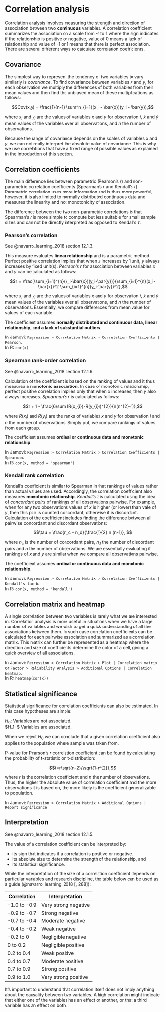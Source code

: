 <!-- Add a subsection on point-biserial correlation -->

# Correlation analysis

Correlation analysis involves measuring the strength and direction of association between two **continuous** variables. A correlation coefficient summarizes the association on a scale from -1 to 1 where the sign indicates if the relationship is positive or negative, value of 0 means a lack of relationship and value of -1 or 1 means that there is perfect association. There are several different ways to calculate correlation coefficients.

## Covariance

The simplest way to represent the tendency of two variables to vary similarly is *covariance*. To find covariance between variables $x$ and $y$, for each observation we multiply the differences of both variables from their mean values and then find the unbiased mean of these multiplications as follows:

$$Cov(x,y) = \frac{1}{n-1} \sum^n_{i=1}(x_i - \bar{x})(y_i - \bar{y}),$$ 

where $x_i$ and $y_i$ are the values of variables $x$ and $y$ for observation $i$,  $\bar{x}$ and $\bar{y}$ mean values of the variables over all observations, and $n$ the number of observations. 

Because the range of covariance depends on the scales of variables $x$ and $y$, we can not really interpret the absolute value of covariance. This is why we use correlations that have a fixed range of possible values as explained in the introduction of this section.

## Correlation coefficients

The main difference lies between parametric (Pearson's $r$) and non-parametric correlation coefficients (Spearman's $r$ and Kendall's $\tau$). Parametric correlation uses more information and is thus more powerful, however, it is also limited to normally distributed continuous data and measures the linearity and not monotonicity of association.

The difference between the two non-parametric correlations is that Spearman's $r$ is more simple to compute but less suitable for small sample sizes and can not be directly interpreted as opposed to Kendall's $\tau$. 

### Pearson’s correlation

See @navarro_learning_2018 section 12.1.3.

This measure evaluates **linear relationship** and is a parametric method. Perfect positive correlation implies that when $x$ increases by 1 unit, $y$ always increases by fixed unit(s). *Pearson's $r$* for association between variables $x$ and $y$ can be calculated as follows:

$$r = \frac{\sum_{i=1}^{n}(x_i-\bar{x})(y_i-\bar{y})}{\sum_{i=1}^{n}(x_i-\bar{x})^2 \sum_{i=1}^{n}(y_i-\bar{y})^2},$$ 

where $x_i$ and $y_i$ are the values of variables $x$ and $y$ for observation $i$,  $\bar{x}$ and $\bar{y}$ mean values of the variables over all observations, and $n$ the number of observations. Essentially, we compare differences from mean value for values of each variable.

The coefficient assumes **normally distributed and continuous data, linear relationship, and a lack of substantial outliers**.

In Jamovi: `Regression > Correlation Matrix > Correlation Coefficients | Pearson`.  
In R: `cor(x)`

### Spearman rank-order correlation

See @navarro_learning_2018 section 12.1.6.

Calculation of the coefficient is based on the ranking of values and it thus measures a **monotonic association**. In case of monotonic relationship, perfect positive correlation implies only that when $x$ increases, then $y$ also always increases. *Spearman's $r$* is calculated as follows:

$$r = 1 - \frac{6\sum (R(x_{i})-R(y_{i}))^{2}}{n(n^{2}-1)},$$

where $R(x_i)$ and $R(y_i)$ are the ranks of variables $x$ and $y$ for observation $i$ and $n$ the number of observations. Simply put, we compare rankings of values from each group.

The coefficient assumes **ordinal or continuous data and monotonic relationship**.

In Jamovi: `Regression > Correlation Matrix > Correlation Coefficients | Spearman`.  
In R: `cor(x, method = 'spearman')`

### Kendall rank correlation

Kendall's coefficient is similar to Spearman in that rankings of values rather than actual values are used. Accordingly, the correlation coefficient also measures **monotonic relationship**. *Kendall's $\tau$* is calculated using the idea of *concordant pairs* of rankings of all observations pairwise. For example, when for any two observations values of $x$ is higher (or lower) than vale of $y$, then this pair is counted concordant, otherwise it is discordant.  Calculation of the coefficient includes finding the difference between all pairwise concordant and discordant observations:

$$\tau = \frac{n_c - n_d}{\frac{1}{2} n (n-1)}, $$

where $n_c$ is the number of concordant pairs, $n_d$ the number of discordant pairs and $n$ the number of observations. We are essentially evaluating if rankings of $x$ and $y$ are similar when we compare all observations pairwise.

The coefficient assumes **ordinal or continuous data and monotonic relationship**.

In Jamovi: `Regression > Correlation Matrix > Correlation Coefficients | Kendall's tau-b`.  
In R: `cor(x, method = 'kendall')`

## Correlation matrix and heatmap

A single correlation between two variables is rarely what we are interested in. Correlation analysis is more useful in situations when we have a large number of variables and we wish to get a quick understanding of all the associations between them. In such case correlation coefficients can be calculated for each pairwise association and summarized as a correlation matrix. This matrix can further be represented as a heatmap where the direction and size of coefficients determine the color of a cell, giving a quick overview of all associations.

In Jamovi: `Regression > Correlation Matrix > Plot | Correlation matrix`   
​	or `Factor > Reliability Analysis > Additional Options | Correlation heatmap`.  
In R: `heatmap(cor(x))`

## Statistical significance

Statistical significance for correlation coefficients can also be estimated. In this case hypotheses are simple:

$H_0:$ Variables are not associated,   
$H_1: $ Variables are associated.

When we reject $H_0$ we can conclude that a given correlation coefficient also applies to the population where sample was taken from.

P-value for Pearson's $r$ correlation coefficient can be found by calculating the probability of t-statistic on t-distribution:

$$t=r\sqrt{n-2}/\sqrt{1-r^{2}},$$

where $r$ is the correlation coefficient and $n$ the number of observations. Thus, the higher the absolute value of correlation coefficient and the more observations it is based on, the more likely is the coefficient generalizable to population.

In Jamovi: `Regression > Correlation Matrix > Additional Options | Report significance `

## Interpretation

See @navarro_learning_2018 section 12.1.5.

The value of a correlation coefficient can be interpreted by: 

- its sign that indicates if a correlation is positive or negative, 
- its absolute size to determine the strength of the relationship, and
- its statistical significance.

While the interpretation of the size of a correlation coefficient depends on particular variables and research discipline, the table below can be used as a guide (@navarro_learning_2018[, 288]):

| Correlation  | Interpretation       |
| ------------ | -------------------- |
| -1.0 to -0.9 | Very strong negative |
| -0.9 to -0.7 | Strong negative      |
| -0.7 to -0.4 | Moderate negative    |
| -0.4 to -0.2 | Weak negative        |
| -0.2 to 0    | Negligible negative  |
| 0 to 0.2     | Negligible positive  |
| 0.2 to 0.4   | Weak positive        |
| 0.4 to 0.7   | Moderate positive    |
| 0.7 to 0.9   | Strong positive      |
| 0.9 to 1.0   | Very strong positive |

It's important to understand that correlation itself does not imply anything about the  causality between two variables. A high correlation might indicate that either one of the variables has an effect or another, or that a third variable has an effect on both.